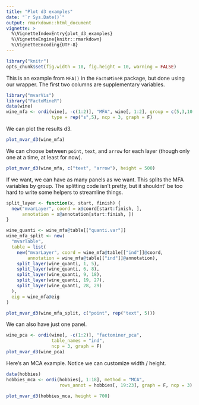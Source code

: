 ```yaml
---
title: "Plot d3 examples"
date: "`r Sys.Date()`"
output: rmarkdown::html_document
vignette: >
  %\VignetteIndexEntry{plot_d3_examples}
  %\VignetteEngine{knitr::rmarkdown}
  %\VignetteEncoding{UTF-8}
---
```


```r
library("knitr")
opts_chunk$set(fig.width = 10, fig.height = 10, warning = FALSE)
```


This is an example from `MFA()` in the `FactoMineR` package, but done
using our wrapper. The first two columns are supplementary variables.


```r
library("mvarVis")
library("FactoMineR")
data(wine)
wine_mfa <- ordi(wine[, -c(1:2)], "MFA", wine[, 1:2], group = c(5,3,10,9,2),
                 type = rep("s",5), ncp = 3, graph = F)
```


We can plot the results d3.


```r
plot_mvar_d3(wine_mfa)
```


We can choose between `point`, `text`, and `arrow` for each layer
(though only one at a time, at least for now).


```r
plot_mvar_d3(wine_mfa, c("text", "arrow"), height = 500)
```


If we want, we can have as many panels as we want. This splits the MFA
variables by group. The splitting code isn't pretty, but it shouldnt'
be too hard to write some helpers to streamline things.


```r
split_layer <- function(x, start, finish) {
  new("mvarLayer", coord = x@coord[start:finish, ],
      annotation = x@annotation[start:finish, ])
}

wine_quanti <- wine_mfa@table[["quanti.var"]]
wine_mfa_split <- new(
  "mvarTable",
  table = list(
    new("mvarLayer", coord = wine_mfa@table[["ind"]]@coord,
        annotation = wine_mfa@table[["ind"]]@annotation),
    split_layer(wine_quanti, 1, 5),
    split_layer(wine_quanti, 6, 8),
    split_layer(wine_quanti, 9, 18),
    split_layer(wine_quanti, 19, 27),
    split_layer(wine_quanti, 28, 29)
  ),
  eig = wine_mfa@eig
)

plot_mvar_d3(wine_mfa_split, c("point", rep("text", 5)))
```


We can also have just one panel.


```r
wine_pca <- ordi(wine[, -c(1:2)], "factominer_pca",
                 table_names = "ind",
                 ncp = 3, graph = F)
plot_mvar_d3(wine_pca)
```


Here's an MCA example. Notice we can customize width / height.


```r
data(hobbies)
hobbies_mca <- ordi(hobbies[, 1:18], method = "MCA",
                    rows_annot = hobbies[, 19:23], graph = F, ncp = 3)
```

```r
plot_mvar_d3(hobbies_mca, height = 700)
```
